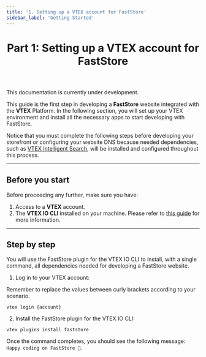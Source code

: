 ```yaml
---
title: '1. Setting up a VTEX account for FastStore'
sidebar_label: 'Getting Started'
---
```



<header>

# Part 1: Setting up a VTEX account for FastStore

</header>

<Callout type="warning" emoji="⚠️">
This documentation is currently under development.
</Callout>


This guide is the first step in developing a **FastStore** website integrated with the **VTEX** Platform. In the following section, you will set up your VTEX environment and install all the necessary apps to start developing with FastStore.

Notice that you must complete the following steps before developing your storefront or configuring your website DNS because needed dependencies, such as [VTEX Intelligent Search](https://help.vtex.com/tracks/vtex-intelligent-search), will be installed and configured throughout this process.

---

## Before you start

Before proceeding any further, make sure you have:

1. Access to a **VTEX** account.
2. The **VTEX IO CLI** installed on your machine. Please refer to [this guide](https://developers.vtex.com/vtex-developer-docs/docs/vtex-io-documentation-vtex-io-cli-installation-and-command-reference) for more information.

---

## Step by step

You will use the FastStore plugin for the VTEX IO CLI to install, with a single command, all dependencies needed for developing a FastStore website.

1. Log in to your VTEX account:

<Callout type="info" emoji="ℹ️">
   Remember to replace the values between curly brackets according to your scenario.
</Callout>

```
vtex login {account}
```

2. Install the FastStore plugin for the VTEX IO CLI:

```
vtex plugins install faststore
```


Once the command completes, you should see the following message: `Happy coding on FastStore 🎉`.
